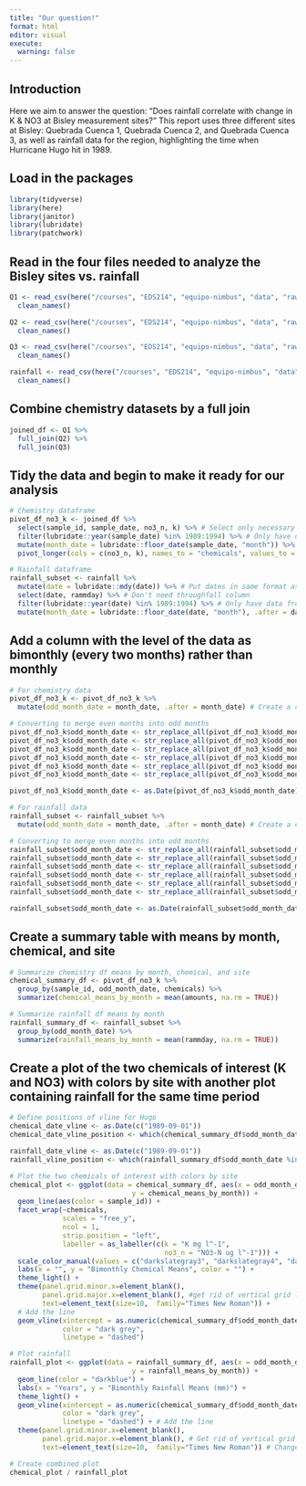 ```yaml
---
title: "Our question!"
format: html
editor: visual
execute:
  warning: false
---
```

## Introduction
Here we aim to answer the question: "Does rainfall correlate with change in K & NO3 at Bisley measurement sites?" This report uses three different sites at Bisley: Quebrada Cuenca 1, Quebrada Cuenca 2, and Quebrada Cuenca 3, as well as rainfall data for the region, highlighting the time when Hurricane Hugo hit in 1989.

## Load in the packages
```r
library(tidyverse)
library(here)
library(janitor)
library(lubridate)
library(patchwork)
```

## Read in the four files needed to analyze the Bisley sites vs. rainfall
```r
Q1 <- read_csv(here("/courses", "EDS214", "equipo-nimbus", "data", "raw-data", "QuebradaCuenca1-Bisley.csv")) %>%
  clean_names()

Q2 <- read_csv(here("/courses", "EDS214", "equipo-nimbus", "data", "raw-data", "QuebradaCuenca2-Bisley.csv")) %>%
  clean_names()

Q3 <- read_csv(here("/courses", "EDS214", "equipo-nimbus", "data", "raw-data", "QuebradaCuenca3-Bisley.csv")) %>%
  clean_names()

rainfall <- read_csv(here("/courses", "EDS214", "equipo-nimbus", "data", "raw-data", "BisleywklyRain-Throughfall1988-2015.csv")) %>%
  clean_names()
```

## Combine chemistry datasets by a full join
```r
joined_df <- Q1 %>%
  full_join(Q2) %>%
  full_join(Q3)
```

## Tidy the data and begin to make it ready for our analysis
```r
# Chemistry dataframe
pivot_df_no3_k <- joined_df %>%
  select(sample_id, sample_date, no3_n, k) %>% # Select only necessary columns
  filter(lubridate::year(sample_date) %in% 1989:1994) %>% # Only have data from 1989-1994
  mutate(month_date = lubridate::floor_date(sample_date, "month")) %>% # Make data from the day level to the month level
  pivot_longer(cols = c(no3_n, k), names_to = "chemicals", values_to = "amounts") # Make the two chemical names in a column and values in another

# Rainfall dataframe
rainfall_subset <- rainfall %>%
  mutate(date = lubridate::mdy(date)) %>% # Put dates in same format as other dataframe
  select(date, rammday) %>% # Don't need throughfall column
  filter(lubridate::year(date) %in% 1989:1994) %>% # Only have data from 1989-1994
  mutate(month_date = lubridate::floor_date(date, "month"), .after = date) # Make data from the day level to the month level
```

## Add a column with the level of the data as bimonthly (every two months) rather than monthly
```r
# For chemistry data
pivot_df_no3_k <- pivot_df_no3_k %>%
  mutate(odd_month_date = month_date, .after = month_date) # Create a copy of the month column which will be filled with bimonthly dates

# Converting to merge even months into odd months
pivot_df_no3_k$odd_month_date <- str_replace_all(pivot_df_no3_k$odd_month_date, "02-01", "01-01")
pivot_df_no3_k$odd_month_date <- str_replace_all(pivot_df_no3_k$odd_month_date, "04-01", "03-01")
pivot_df_no3_k$odd_month_date <- str_replace_all(pivot_df_no3_k$odd_month_date, "06-01", "05-01")
pivot_df_no3_k$odd_month_date <- str_replace_all(pivot_df_no3_k$odd_month_date, "08-01", "07-01")
pivot_df_no3_k$odd_month_date <- str_replace_all(pivot_df_no3_k$odd_month_date, "10-01", "09-01")
pivot_df_no3_k$odd_month_date <- str_replace_all(pivot_df_no3_k$odd_month_date, "12-01", "11-01")

pivot_df_no3_k$odd_month_date <- as.Date(pivot_df_no3_k$odd_month_date) # Make it a Date variable again

# For rainfall data
rainfall_subset <- rainfall_subset %>%
  mutate(odd_month_date = month_date, .after = month_date) # Create a copy of the month column which will be filled with bimonthly dates

# Converting to merge even months into odd months
rainfall_subset$odd_month_date <- str_replace_all(rainfall_subset$odd_month_date, "02-01", "01-01")
rainfall_subset$odd_month_date <- str_replace_all(rainfall_subset$odd_month_date, "04-01", "03-01")
rainfall_subset$odd_month_date <- str_replace_all(rainfall_subset$odd_month_date, "06-01", "05-01")
rainfall_subset$odd_month_date <- str_replace_all(rainfall_subset$odd_month_date, "08-01", "07-01")
rainfall_subset$odd_month_date <- str_replace_all(rainfall_subset$odd_month_date, "10-01", "09-01")
rainfall_subset$odd_month_date <- str_replace_all(rainfall_subset$odd_month_date, "12-01", "11-01")

rainfall_subset$odd_month_date <- as.Date(rainfall_subset$odd_month_date) # Make it a Date variable again
```

## Create a summary table with means by month, chemical, and site
```r
# Summarize chemistry df means by month, chemical, and site
chemical_summary_df <- pivot_df_no3_k %>%
  group_by(sample_id, odd_month_date, chemicals) %>%
  summarize(chemical_means_by_month = mean(amounts, na.rm = TRUE))

# Summarize rainfall df means by month
rainfall_summary_df <- rainfall_subset %>%
  group_by(odd_month_date) %>%
  summarize(rainfall_means_by_month = mean(rammday, na.rm = TRUE))
```

## Create a plot of the two chemicals of interest (K and NO3) with colors by site with another plot containing rainfall for the same time period
```r
# Define positions of vline for Hugo
chemical_date_vline <- as.Date(c("1989-09-01"))    
chemical_date_vline_position <- which(chemical_summary_df$odd_month_date %in% chemical_date_vline)

rainfall_date_vline <- as.Date(c("1989-09-01"))    
rainfall_vline_position <- which(rainfall_summary_df$odd_month_date %in% rainfall_date_vline)

# Plot the two chemicals of interest with colors by site
chemical_plot <- ggplot(data = chemical_summary_df, aes(x = odd_month_date, 
                              y = chemical_means_by_month)) +
  geom_line(aes(color = sample_id)) +
  facet_wrap(~chemicals,
             scales = "free_y",
             ncol = 1,
             strip.position = "left", 
             labeller = as_labeller(c(k = "K mg l^-1", 
                                      no3_n = "NO3-N ug l^-1"))) +
  scale_color_manual(values = c("darkslategray3", "darkslategray4", "darkslategray")) +
  labs(x = "", y = "Bimonthly Chemical Means", color = "") +
  theme_light() +
  theme(panel.grid.minor.x=element_blank(),
        panel.grid.major.x=element_blank(), #get rid of vertical grid lines 
        text=element_text(size=10,  family="Times New Roman")) +
  # Add the line
  geom_vline(xintercept = as.numeric(chemical_summary_df$odd_month_date[chemical_date_vline_position]), 
             color = "dark grey",
             linetype = "dashed")

# Plot rainfall
rainfall_plot <- ggplot(data = rainfall_summary_df, aes(x = odd_month_date, 
                              y = rainfall_means_by_month)) +
  geom_line(color = "darkblue") +
  labs(x = "Years", y = "Bimonthly Rainfall Means (mm)") +
  theme_light() + 
  geom_vline(xintercept = as.numeric(chemical_summary_df$odd_month_date[chemical_date_vline_position]), 
             color = "dark grey",
             linetype = "dashed") + # Add the line
  theme(panel.grid.minor.x=element_blank(),
        panel.grid.major.x=element_blank(), # Get rid of vertical grid lines 
        text=element_text(size=10,  family="Times New Roman")) # Change text size and font

# Create combined plot
chemical_plot / rainfall_plot
```


